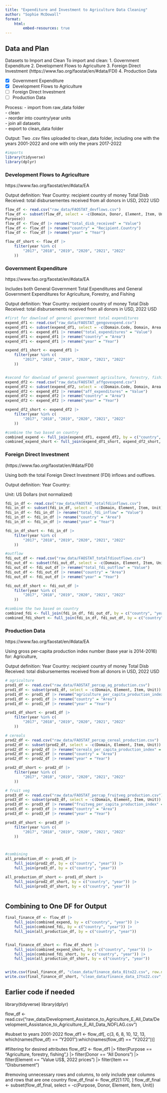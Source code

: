 ```yaml
---
title: "Expenditure and Investment to Agriculture Data Cleaning"
author: "Sophie McDowall"
format:
    html:
        embed-resources: true
---
```


## Data and Plan

Datasets to Import and Clean
To import and clean:
1. Government Expenditure
2. Development Flows to Agriculture
3. Foreign Direct Investment (https://www.fao.org/faostat/en/#data/FDI)
4. Production Data

- [x] Government Expenditure
- [x] Development Flows to Agriculture
- [ ] Foreign Direct Investment
- [ ] Production Data



Process:
- import from raw_data folder <br>
- clean <br>
- reorder into country/year units <br>
- join all datasets <br>
- export to clean_data folder <br>

Output:
Two .csv files uploaded to clean_data folder, including one with the years 2001-2022 and one with only the years 2017-2022

```r
#imports
library(tidyverse)
library(dplyr)

```

### Development Flows to Agriculture
https://www.fao.org/faostat/en/#data/EA 

Output definition:
Year
Country: recipient country of money
Total Disb Received: total disbursementes received from all donors in USD, 2022 USD

```r
flow_df <- read.csv("raw_data/FAOSTAT_devflows.csv")
flow_df <- subset(flow_df, select = -c(Domain, Donor, Element, Item, Unit, 
Purpose))
flow_df <- flow_df |> rename("total_disb_received" = "Value")
flow_df <- flow_df |> rename("country" = "Recipient.Country")
flow_df <- flow_df |> rename("year" = "Year")

flow_df_short <- flow_df |>
    filter(year %in% c(
        "2017", "2018", "2019", "2020", "2021", "2022"
    ))

```


### Government Expenditure
https://www.fao.org/faostat/en/#data/EA 

Includes both General Government Total Expenditures and General Government Expenditures for Agriculture, Forestry, and Fishing

Output definition:
Year
Country: recipient country of money
Total Disb Received: total disbursements received from all donors in USD, 2022 USD

```r

#first for download of general government total expenditures
expend_df1 <- read.csv("raw_data/FAOSTAT_gengovexpend.csv")
expend_df1 <- subset(expend_df1, select = -c(Domain.Code, Domain, Area.Code..M49., Element.Code, Element, Item, Item.Code, Year.Code, Note, Unit)) 
expend_df1 <- expend_df1 |> rename("total_expenditures" = "Value")
expend_df1 <- expend_df1 |> rename("country" = "Area")
expend_df1 <- expend_df1 |> rename("year" = "Year")

expend_df1_short <- expend_df1 |>
    filter(year %in% c(
        "2017", "2018", "2019", "2020", "2021", "2022"
    ))


#second for download of general government agriculture, forestry, fishing expenditures
expend_df2 <- read.csv("raw_data/FAOSTAT_affgovexpend.csv")
expend_df2 <- subset(expend_df2, select = -c(Domain.Code, Domain, Area.Code..M49., Element.Code, Element, Item, Item.Code, Year.Code, Note, Unit)) 
expend_df2 <- expend_df2 |> rename("aff_expenditures" = "Value")
expend_df2 <- expend_df2 |> rename("country" = "Area")
expend_df2 <- expend_df2 |> rename("year" = "Year")

expend_df2_short <- expend_df2 |>
    filter(year %in% c(
        "2017", "2018", "2019", "2020", "2021", "2022"
    ))

#combine the two based on country 
combined_expend <- full_join(expend_df1, expend_df2, by = c("country", "year"))
combined_expend_short <- full_join(expend_df1_short, expend_df2_short, by = c("country", "year"))


```


### Foreign Direct Investment
(https://www.fao.org/faostat/en/#data/FDI)

Using both the total Foreign Direct Investment (FDI) inflows and outflows. 

Output definition:
Year
Country: 

Unit: US Dollars (not normalized)

```r
fdi_in_df <- read.csv("raw_data/FAOSTAT_totalfdiinflows.csv")
fdi_in_df <- subset(fdi_in_df, select = -c(Domain, Element, Item, Unit))
fdi_in_df <- fdi_in_df |> rename("total_fdi_inflow" = "Value")
fdi_in_df <- fdi_in_df |> rename("country" = "Area")
fdi_in_df <- fdi_in_df |> rename("year" = "Year")

fdi_in_df_short <- fdi_in_df |>
    filter(year %in% c(
        "2017", "2018", "2019", "2020", "2021", "2022"
    ))

#outflow
fdi_out_df <- read.csv("raw_data/FAOSTAT_totalfdioutflows.csv")
fdi_out_df <- subset(fdi_out_df, select = -c(Domain, Element, Item, Unit))
fdi_out_df <- fdi_out_df |> rename("total_fdi_outflow" = "Value")
fdi_out_df <- fdi_out_df |> rename("country" = "Area")
fdi_out_df <- fdi_out_df |> rename("year" = "Year")

fdi_out_df_short <- fdi_out_df |>
    filter(year %in% c(
        "2017", "2018", "2019", "2020", "2021", "2022"
    ))

#combine the two based on country 
combined_fdi <- full_join(fdi_in_df, fdi_out_df, by = c("country", "year"))
combined_fdi_short <- full_join(fdi_in_df, fdi_out_df, by = c("country", "year"))

```


### Production Data
https://www.fao.org/faostat/en/#data/EA 

Using gross per-capita production index number (base year is 2014-2016)
for: Agriculture, 

Output definition:
Year
Country: recipient country of money
Total Disb Received: total disbursementes received from all donors in USD, 2022 USD

```r
# agriculture
prod1_df <- read.csv("raw_data/FAOSTAT_percap_ag_production.csv")
prod1_df <- subset(prod1_df, select = -c(Domain, Element, Item, Unit))
prod1_df <- prod1_df |> rename("agriculture_per_capita_production_index" = "Value")
prod1_df <- prod1_df |> rename("country" = "Area")
prod1_df <- prod1_df |> rename("year" = "Year")

prod1_df_short <- prod1_df |>
    filter(year %in% c(
        "2017", "2018", "2019", "2020", "2021", "2022"
    ))

# cereals
prod2_df <- read.csv("raw_data/FAOSTAT_percap_cereal_production.csv")
prod2_df <- subset(prod2_df, select = -c(Domain, Element, Item, Unit))
prod2_df <- prod2_df |> rename("cereals_per_capita_production_index" = "Value")
prod2_df <- prod2_df |> rename("country" = "Area")
prod2_df <- prod2_df |> rename("year" = "Year")

prod2_df_short <- prod2_df |>
    filter(year %in% c(
        "2017", "2018", "2019", "2020", "2021", "2022"
    ))

# fruit veg
prod3_df <- read.csv("raw_data/FAOSTAT_percap_fruitveg_production.csv")
prod3_df <- subset(prod3_df, select = -c(Domain, Element, Item, Unit))
prod3_df <- prod3_df |> rename("fruitveg_per_capita_production_index" = "Value")
prod3_df <- prod3_df |> rename("country" = "Area")
prod3_df <- prod3_df |> rename("year" = "Year")

prod3_df_short <- prod3_df |>
    filter(year %in% c(
        "2017", "2018", "2019", "2020", "2021", "2022"
    ))



#combining
all_production_df <- prod1_df |>
    full_join(prod2_df, by = c("country", "year")) |>
    full_join(prod3_df, by = c("country", "year"))

all_production_df_short <- prod1_df_short |>
    full_join(prod2_df_short, by = c("country", "year")) |>
    full_join(prod3_df_short, by = c("country", "year"))



```



## Combining to One DF for Output

```r
final_finance_df <- flow_df |>
    full_join(combined_expend, by = c("country", "year")) |>
    full_join(combined_fdi, by = c("country", "year")) |>
    full_join(all_production_df, by = c("country", "year"))


final_finance_df_short <- flow_df_short |>
    full_join(combined_expend_short, by = c("country", "year")) |>
    full_join(combined_fdi_short, by = c("country", "year")) |>
    full_join(all_production_df_short, by = c("country", "year"))


write.csv(final_finance_df, "clean_data/finance_data_01to22.csv", row.names = FALSE)
write.csv(final_finance_df_short, "clean_data/finance_data_17to22.csv", row.names = FALSE)

```




















## Earlier code if needed

library(tidyverse)
library(dplyr)

flow_df <- read.csv("raw_data/Development_Assistance_to_Agriculture_E_All_Data/Development_Assistance_to_Agriculture_E_All_Data_NOFLAG.csv")

#subset to years 2001-2022
flow_df1 <- flow_df[, c(3, 6, 8, 10, 12, 13, which(names(flow_df) == "Y2001"):which(names(flow_df) == "Y2022"))]

#filtering for desired attributes
flow_df2 <- flow_df1 |>
    filter(Purpose == "Agriculture, forestry, fishing",) |>
    filter(Donor == "All Donors") |>
    filter(Element == "Value US$, 2022 prices") |>
    filter(Item == "Disbursement")

#removing unnecessary rows and columns, to only include year columns and rows that are one country
flow_df_final <- flow_df2[1:170, ]
flow_df_final <- subset(flow_df_final, select = -c(Purpose, Donor, Element, Item, Unit))




